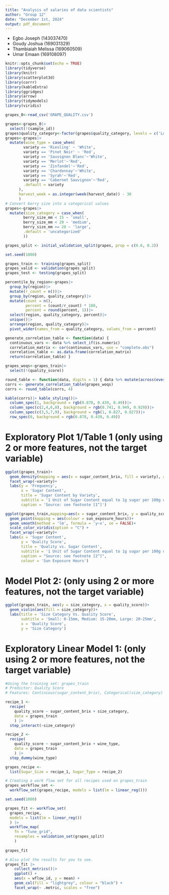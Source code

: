 ```yaml
---
title: "Analysis of salaries of data scientists"
author: "Group 12"
date: "December 1st, 2024"
output: pdf_document
---
```


-   Egbo Joseph (143037470)
-   Goudy Joshua (169031329)
-   Thambiaiah Melissa (169060509)
-   Umar Emaan (169108097)

```r
knitr::opts_chunk$set(echo = TRUE)
library(tidyverse)
library(knitr)
library(scatterplot3d)
library(corrr)
library(kableExtra)
library(ggridges)
library(arrow)
library(tidymodels)
library(viridis)
```

```r
grapes_0<-read_csv('GRAPE_QUALITY.csv')
```

```r
grapes<-grapes_0|>
  select(!(sample_id))
grapes$quality_category<-factor(grapes$quality_category, levels = c('Low', 'Medium', 'High', 'Premium'))
grapes<-grapes|>
  mutate(wine_type = case_when(
        variety == 'Riesling' ~ 'White',
        variety == 'Pinot Noir' ~ 'Red',
        variety == 'Sauvignon Blanc'~'White',
        variety == 'Merlot'~'Red',
        variety == 'Zinfandel'~'Red',
        variety == 'Chardonnay'~'White',
        variety == 'Syrah'~'Red',
        variety == 'Cabernet Sauvignon'~'Red',
        .default = variety
      ),
      harvest_week = as.integer(week(harvest_date)) - 30
      )
# Convert berry size into a categorical values
grapes<-grapes|>
  mutate(size_category = case_when(
        berry_size_mm < 15 ~ 'small',
        berry_size_mm < 20 ~ 'medium',
        berry_size_mm >= 20 ~ 'large',
        .default = 'uncategorized'
        ))
```

```r
grapes_split <- initial_validation_split(grapes, prop = c(0.6, 0.2))

set.seed(1000)

grapes_train <- training(grapes_split)
grapes_valid <- validation(grapes_split)
grapes_test <- testing(grapes_split)

```

```r
percentile_by_region<-grapes|>
  group_by(region)|>
  mutate(r_count = n())|>
  group_by(region, quality_category)|>
  mutate(count = n(),
         percent = (count/r_count) * 100,
         percent = round(percent, 1))|>
  select(region, quality_category, percent)|>
  unique()|>
  arrange(region, quality_category)|>
  pivot_wider(names_from = quality_category, values_from = percent)
```

```r
generate_correlation_table <- function(data) {
  continuous_vars <- data %>% select_if(is.numeric)
  correlation_matrix <- cor(continuous_vars, use = "complete.obs") 
  correlation_table <- as.data.frame(correlation_matrix) 
  return(correlation_table) }

grapes_woqs<-grapes_train|>
  select(!(quality_score))

round_table <- function(data, digits = 1) { data %>% mutate(across(everything(), ~ round(.x, digits))) }
corrs <- generate_correlation_table(grapes_woqs)
corrs <- round_table(corrs, 4)

kable(corrs)|> kable_styling()|>
  column_spec(1, background = rgb(0.878, 0.439, 0.49))|>
  column_spec(c(2,4,6,8), background = rgb(0.741, 0.949, 0.929))|>
  column_spec(c(3,5,7,9), background = rgb(1, 0.827, 0.827))|>
  row_spec(0, background = rgb(0.878, 0.439, 0.49))

```

# Exploratory Plot 1/Table 1 (only using 2 or more features, not the target variable)

```r
ggplot(grapes_train)+
  geom_density(mapping = aes(x = sugar_content_brix, fill = variety), alpha = 0.5, show.legend = FALSE)+
  facet_wrap(~variety)+
  labs(y = 'Frequency',
       x = 'Sugar Content',
       title = 'Sugar Content by Variety',
       subtitle = '1 Unit of Sugar Content equal to 1g sugar per 100g of liquid',
       caption = 'Source: see footnote [1^]')
```

```r
ggplot(grapes_train,mapping=aes(x = sugar_content_brix, y = quality_score))+
  geom_point(mapping = aes(colour = sun_exposure_hours))+
  geom_smooth(method = 'lm', formula = 'y~x', se = FALSE)+
  scale_color_viridis(option = "C") + 
  facet_wrap(~variety)+
  labs(x = 'Sugar Content',
       y = 'Quality Score',
       title = 'Quality vs. Sugar Content',
       subtitle = '1 Unit of Sugar Content equal to 1g sugar per 100g of liquid',
       caption = "Source: see footnote [2^]",
       colour = 'Sun Exposure Hours')

```

# Model Plot 2: (only using 2 or more features, not the target variable)

```r
ggplot(grapes_train, aes(y = size_category, x = quality_score))+
  geom_violin(aes(fill = size_category))+
  labs(title = 'Size Category Vs. Quality Score',
       subtitle = 'Small: 0-15mm, Medium: 15-20mm, Large: 20-25mm',
       x = 'Quality Score',
       y = 'Size Category')
```

# Exploratory Linear Model 1: (only using 2 or more features, not the target variable)

```r
#Using the training set: grapes_train
# Predictor: Quality Score
# Features: Continious(sugar_content_brix), Categorical(size_category)

recipe_1 <- 
  recipe(
    quality_score ~ sugar_content_brix + size_category,
    data = grapes_train
    ) |>
  step_interact(~size_category)

recipe_2 <- 
  recipe(
    quality_score ~ sugar_content_brix + wine_type,
    data = grapes_train
    ) |>
  step_dummy(wine_type) 

grapes_recipe <- 
  list(Sugar_Size = recipe_1, Sugar_Type = recipe_2)
```

```r
# Creating a work flow set for all recipes used on grapes_train
grapes_workflow_set <- 
  workflow_set(grapes_recipe, models = list(lm = linear_reg()))
```

```r

set.seed(1000)

grapes_fit <- workflow_set(
  grapes_recipe,
  models = list(lm = linear_reg())
  ) |>
  workflow_map(
    fn = "tune_grid",
    resamples = validation_set(grapes_split)
    ) 
  
grapes_fit

# Also plot the results for you to see.
grapes_fit |>
    collect_metrics()|>
    ggplot() +
    aes(x = wflow_id, y = mean) +
    geom_col(fill = "lightgrey", colour = "black") +
    facet_wrap(~ .metric, scales = "free")
```
